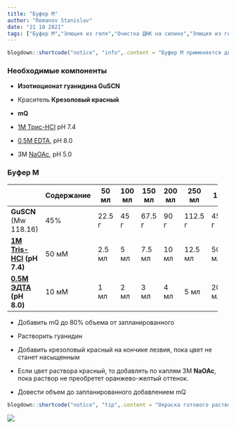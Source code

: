 ```yaml
---
title: "Буфер M"
author: "Romanov Stanislav"
date: "21 10 2021"
tags: ["Буфер M","Элюция из геля","Очистка ДНК на силике","Элюция из геля"]
---
```


```r

blogdown::shortcode("notice", "info",.content = "Буфер M применяется для элюции ДНК из агарозного геля на колонках с силикой.")

```

### Необходимые компоненты

-   **Изотиоционат гуанидина GuSCN**

-   Краситель **Крезоловый красный**

-   **mQ**

-   [1М Трис-HCl](/labreagents/buffers/tris) pH 7.4

-   [0,5M EDTA](/labreagents/buffers/edta), pH 8.0

-   3M [NaOAc](/labreagents/buffers/naoac), pH 5.0

### Буфер M

+-----------------------------------------------------------+------------+--------+--------+--------+--------+---------+-------+
|                                                           | Содержание | 50 мл  | 100 мл | 150 мл | 200 мл | 250 мл  | 1 л   |
+===========================================================+============+========+========+========+========+=========+=======+
| **GuSCN** (Mw 118.16)                                     | 45%        | 22.5 г | 45 г   | 67.5 г | 90 г   | 112.5 г | 450 г |
+-----------------------------------------------------------+------------+--------+--------+--------+--------+---------+-------+
| [**1M Tris-HCl**](/labreagents/buffers/tris) **(pH 7.4)** | 50 мМ      | 2.5 мл | 5 мл   | 7.5 мл | 10 мл  | 12.5 мл | 50 мл |
+-----------------------------------------------------------+------------+--------+--------+--------+--------+---------+-------+
| [**0.5М ЭДТА**](/labreagents/buffers/edta) **(pH 8.0)**   | 10 мМ      | 1 мл   | 2 мл   | 3 мл   | 4 мл   | 5 мл    | 20 мл |
+-----------------------------------------------------------+------------+--------+--------+--------+--------+---------+-------+

-   Добавить mQ до 80% объема от запланированного

-   Растворить гуанидин

-   Добавить крезоловый красный на кончике лезвия, пока цвет не станет насыщенным

-   Если цвет раствора красный, то добавлять по каплям 3M **NaOAc**, пока раствор не преобретет оранжево-желтый оттенок.

-   Довести объем до запланированного добавлением mQ

```r

blogdown::shortcode("notice", "tip",.content = "Окраска готового раствора должна быть как на фотографии ниже.")
```

![](_index.files/BufferM.jpg?classes=shadow&width=30pc){.shadow style="width"}
